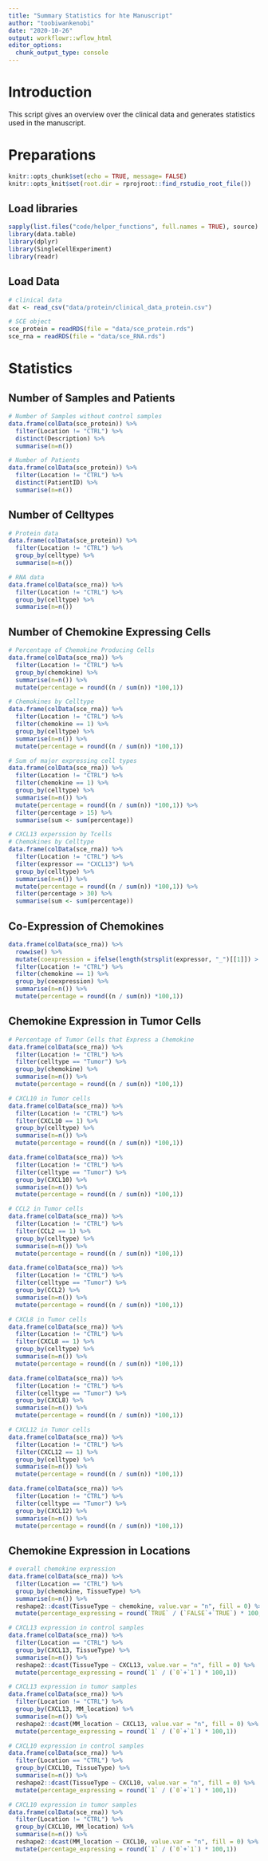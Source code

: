 ```yaml
---
title: "Summary Statistics for hte Manuscript"
author: "toobiwankenobi"
date: "2020-10-26"
output: workflowr::wflow_html
editor_options:
  chunk_output_type: console
---
```


# Introduction
This script gives an overview over the clinical data and generates statistics used in the manuscript. 

# Preparations

```r
knitr::opts_chunk$set(echo = TRUE, message= FALSE)
knitr::opts_knit$set(root.dir = rprojroot::find_rstudio_root_file())
```

## Load libraries

```r
sapply(list.files("code/helper_functions", full.names = TRUE), source)
library(data.table)
library(dplyr)
library(SingleCellExperiment)
library(readr)
```

## Load Data

```r
# clinical data
dat <- read_csv("data/protein/clinical_data_protein.csv")

# SCE object
sce_protein = readRDS(file = "data/sce_protein.rds")
sce_rna = readRDS(file = "data/sce_RNA.rds")
```

# Statistics

## Number of Samples and Patients

```r
# Number of Samples without control samples
data.frame(colData(sce_protein)) %>%
  filter(Location != "CTRL") %>%
  distinct(Description) %>%
  summarise(n=n())

# Number of Patients
data.frame(colData(sce_protein)) %>%
  filter(Location != "CTRL") %>%
  distinct(PatientID) %>%
  summarise(n=n())
```

## Number of Celltypes

```r
# Protein data
data.frame(colData(sce_protein)) %>%
  filter(Location != "CTRL") %>%
  group_by(celltype) %>%
  summarise(n=n())

# RNA data
data.frame(colData(sce_rna)) %>%
  filter(Location != "CTRL") %>%
  group_by(celltype) %>%
  summarise(n=n())
```

## Number of Chemokine Expressing Cells

```r
# Percentage of Chemokine Producing Cells
data.frame(colData(sce_rna)) %>%
  filter(Location != "CTRL") %>%
  group_by(chemokine) %>%
  summarise(n=n()) %>%
  mutate(percentage = round((n / sum(n)) *100,1))

# Chemokines by Celltype
data.frame(colData(sce_rna)) %>%
  filter(Location != "CTRL") %>%
  filter(chemokine == 1) %>%
  group_by(celltype) %>%
  summarise(n=n()) %>%
  mutate(percentage = round((n / sum(n)) *100,1))

# Sum of major expressing cell types
data.frame(colData(sce_rna)) %>%
  filter(Location != "CTRL") %>%
  filter(chemokine == 1) %>%
  group_by(celltype) %>%
  summarise(n=n()) %>%
  mutate(percentage = round((n / sum(n)) *100,1)) %>%
  filter(percentage > 15) %>%
  summarise(sum <- sum(percentage))

# CXCL13 experssion by Tcells
# Chemokines by Celltype
data.frame(colData(sce_rna)) %>%
  filter(Location != "CTRL") %>%
  filter(expressor == "CXCL13") %>%
  group_by(celltype) %>%
  summarise(n=n()) %>%
  mutate(percentage = round((n / sum(n)) *100,1)) %>%
  filter(percentage > 30) %>%
  summarise(sum <- sum(percentage))
```

## Co-Expression of Chemokines

```r
data.frame(colData(sce_rna)) %>%
  rowwise() %>%
  mutate(coexpression = ifelse(length(strsplit(expressor, "_")[[1]]) > 2, 1, 0)) %>%
  filter(Location != "CTRL") %>%
  filter(chemokine == 1) %>%
  group_by(coexpression) %>%
  summarise(n=n()) %>%
  mutate(percentage = round((n / sum(n)) *100,1))
```

## Chemokine Expression in Tumor Cells

```r
# Percentage of Tumor Cells that Express a Chemokine
data.frame(colData(sce_rna)) %>%
  filter(Location != "CTRL") %>%
  filter(celltype == "Tumor") %>%
  group_by(chemokine) %>%
  summarise(n=n()) %>%
  mutate(percentage = round((n / sum(n)) *100,1))

# CXCL10 in Tumor cells
data.frame(colData(sce_rna)) %>%
  filter(Location != "CTRL") %>%
  filter(CXCL10 == 1) %>%
  group_by(celltype) %>%
  summarise(n=n()) %>%
  mutate(percentage = round((n / sum(n)) *100,1))

data.frame(colData(sce_rna)) %>%
  filter(Location != "CTRL") %>%
  filter(celltype == "Tumor") %>%
  group_by(CXCL10) %>%
  summarise(n=n()) %>%
  mutate(percentage = round((n / sum(n)) *100,1))

# CCL2 in Tumor cells
data.frame(colData(sce_rna)) %>%
  filter(Location != "CTRL") %>%
  filter(CCL2 == 1) %>%
  group_by(celltype) %>%
  summarise(n=n()) %>%
  mutate(percentage = round((n / sum(n)) *100,1))

data.frame(colData(sce_rna)) %>%
  filter(Location != "CTRL") %>%
  filter(celltype == "Tumor") %>%
  group_by(CCL2) %>%
  summarise(n=n()) %>%
  mutate(percentage = round((n / sum(n)) *100,1))

# CXCL8 in Tumor cells
data.frame(colData(sce_rna)) %>%
  filter(Location != "CTRL") %>%
  filter(CXCL8 == 1) %>%
  group_by(celltype) %>%
  summarise(n=n()) %>%
  mutate(percentage = round((n / sum(n)) *100,1))

data.frame(colData(sce_rna)) %>%
  filter(Location != "CTRL") %>%
  filter(celltype == "Tumor") %>%
  group_by(CXCL8) %>%
  summarise(n=n()) %>%
  mutate(percentage = round((n / sum(n)) *100,1))

# CXCL12 in Tumor cells
data.frame(colData(sce_rna)) %>%
  filter(Location != "CTRL") %>%
  filter(CXCL12 == 1) %>%
  group_by(celltype) %>%
  summarise(n=n()) %>%
  mutate(percentage = round((n / sum(n)) *100,1))

data.frame(colData(sce_rna)) %>%
  filter(Location != "CTRL") %>%
  filter(celltype == "Tumor") %>%
  group_by(CXCL12) %>%
  summarise(n=n()) %>%
  mutate(percentage = round((n / sum(n)) *100,1))
```

## Chemokine Expression in Locations

```r
# overall chemokine expression
data.frame(colData(sce_rna)) %>%
  filter(Location == "CTRL") %>%
  group_by(chemokine, TissueType) %>%
  summarise(n=n()) %>%
  reshape2::dcast(TissueType ~ chemokine, value.var = "n", fill = 0) %>%
  mutate(percentage_expressing = round(`TRUE` / (`FALSE`+`TRUE`) * 100,1))

# CXCL13 expression in control samples
data.frame(colData(sce_rna)) %>%
  filter(Location == "CTRL") %>%
  group_by(CXCL13, TissueType) %>%
  summarise(n=n()) %>%
  reshape2::dcast(TissueType ~ CXCL13, value.var = "n", fill = 0) %>%
  mutate(percentage_expressing = round(`1` / (`0`+`1`) * 100,1))

# CXCL13 expression in tumor samples
data.frame(colData(sce_rna)) %>%
  filter(Location != "CTRL") %>%
  group_by(CXCL13, MM_location) %>%
  summarise(n=n()) %>%
  reshape2::dcast(MM_location ~ CXCL13, value.var = "n", fill = 0) %>%
  mutate(percentage_expressing = round(`1` / (`0`+`1`) * 100,1))

# CXCL10 expression in control samples
data.frame(colData(sce_rna)) %>%
  filter(Location == "CTRL") %>%
  group_by(CXCL10, TissueType) %>%
  summarise(n=n()) %>%
  reshape2::dcast(TissueType ~ CXCL10, value.var = "n", fill = 0) %>%
  mutate(percentage_expressing = round(`1` / (`0`+`1`) * 100,1))

# CXCL10 expression in tumor samples
data.frame(colData(sce_rna)) %>%
  filter(Location != "CTRL") %>%
  group_by(CXCL10, MM_location) %>%
  summarise(n=n()) %>%
  reshape2::dcast(MM_location ~ CXCL10, value.var = "n", fill = 0) %>%
  mutate(percentage_expressing = round(`1` / (`0`+`1`) * 100,1))
```

